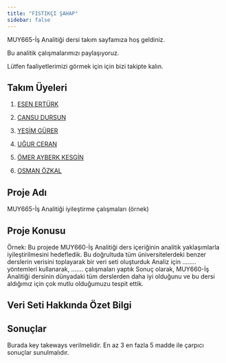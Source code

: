 ```yaml
---
title: "FISTIKÇI ŞAHAP"
sidebar: false 
---
```


MUY665-İş Analitiği dersi takım sayfamıza hoş geldiniz.

Bu analitik çalışmalarımızı paylaşıyoruz.

Lütfen faaliyetlerimizi görmek için için bizi takipte kalın.

## Takım Üyeleri

1.  [ESEN ERTÜRK](/takim/esen.qmd "ESEN ERTÜRK")

2.  [CANSU DURSUN](/takim/cansu.qmd "CANSU DURSUN")

3.  [YEŞİM GÜRER](/takim/yesim.qmd "YEŞİM GÜRER")

4.  [UĞUR CERAN](/takim/ugur.qmd "UĞUR CERAN")

5.  [ÖMER AYBERK KESGİN](/takim/ayberk.qmd "ÖMER AYBERK KESGİN")

6.  [OSMAN ÖZKAL](/takim/osman.qmd "OSMAN ÖZKAL")

## Proje Adı

MUY665-İş Analitiği iyileştirme çalışmaları (örnek)

## Proje Konusu

Örnek: Bu projede MUY660-İş Analitiği ders içeriğinin analitik yaklaşımlarla iyileştirilmesini hedefledik. Bu doğrultuda tüm üniversitelerdeki benzer derslerin verisini toplayarak bir veri seti oluşturduk Analiz için ........ yöntemleri kullanarak, ....... çalışmaları yaptık Sonuç olarak, MUY660-İş Analitiği dersinin dünyadaki tüm derslerden daha iyi olduğunu ve bu dersi aldığımız için çok mutlu olduğumuzu tespit ettik.

## Veri Seti Hakkında Özet Bilgi

## Sonuçlar

Burada key takeways verilmelidir. En az 3 en fazla 5 madde ile çarpıcı sonuçlar sunulmalıdır.